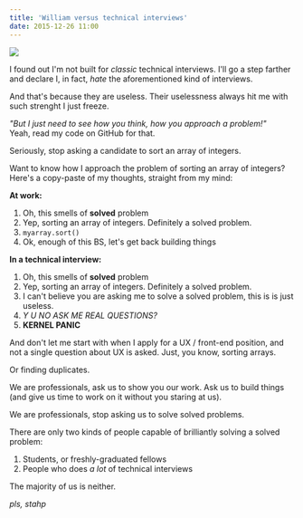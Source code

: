 ```yaml
---
title: 'William versus technical interviews'
date: 2015-12-26 11:00
---
```


<!--
<figure>
  ![](../assets/images/posts/2015-12-26-william-versus-technical-interviews/laptop-eyes-technology-computer.jpg)
  <caption>Not a carebear stare</caption>
</figure>
-->

![](../assets/images/posts/2015-12-26-william-versus-technical-interviews/laptop-eyes-technology-computer.jpg)

I found out I'm not built for _classic_ technical interviews. I'll go a step farther and declare I, in fact, _hate_ the aforementioned kind of interviews.

And that's because they are useless. Their uselessness always hit me with such strenght I just freeze.

_"But I just need to see how you think, how you approach a problem!"_  
Yeah, read my code on GitHub for that.

Seriously, stop asking a candidate to sort an array of integers.

Want to know how I approach the problem of sorting an array of integers?  
Here's a copy-paste of my thoughts, straight from my mind:

**At work:**

1. Oh, this smells of **solved** problem
2. Yep, sorting an array of integers. Definitely a solved problem.
3. `myarray.sort()`
4. Ok, enough of this BS, let's get back building things

**In a technical interview:**

1. Oh, this smells of **solved** problem
2. Yep, sorting an array of integers. Definitely a solved problem.
3. I can't believe you are asking me to solve a solved problem, this is is just useless.
4. _Y U NO ASK ME REAL QUESTIONS?_
5. **KERNEL PANIC**

And don't let me start with when I apply for a UX / front-end position, and not a single question about UX is asked. Just, you know, sorting arrays.

Or finding duplicates.

We are professionals, ask us to show you our work. Ask us to build things (and give us time to work on it without you staring at us).

We are professionals, stop asking us to solve solved problems.

There are only two kinds of people capable of brilliantly solving a solved problem:

1. Students, or freshly-graduated fellows
2. People who does _a lot_ of technical interviews

The majority of us is neither.

_pls, stahp_
